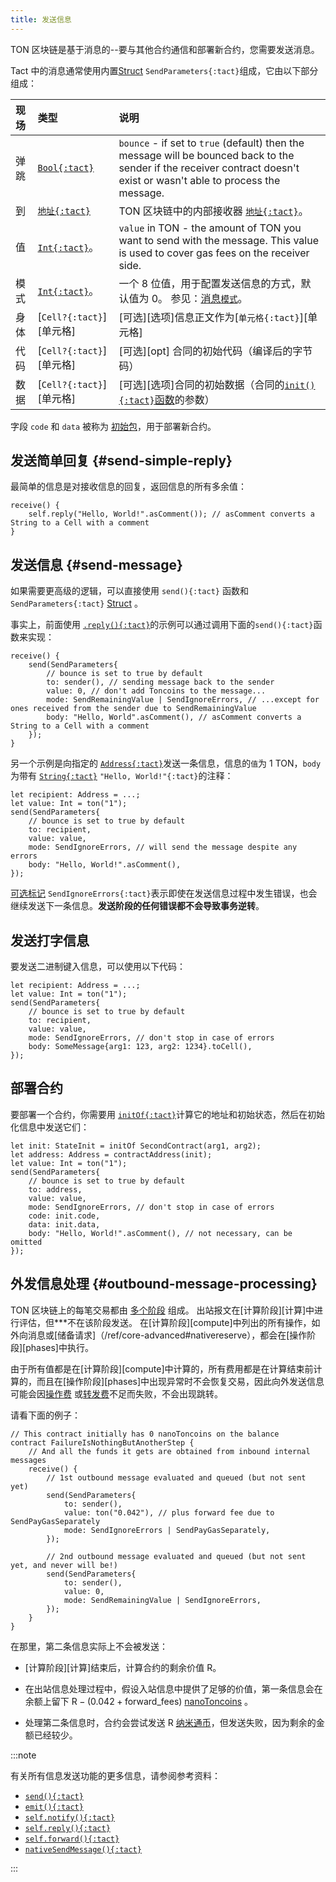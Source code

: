 ```yaml
---
title: 发送信息
---
```


TON 区块链是基于消息的--要与其他合约通信和部署新合约，您需要发送消息。

Tact 中的消息通常使用内置[Struct](/zh-cn/book/structs-and-messages#structs) `SendParameters{:tact}`组成，它由以下部分组成：

| 现场    | 类型                      | 说明                                                                                                                                                                      |
| :---- | :---------------------- | :---------------------------------------------------------------------------------------------------------------------------------------------------------------------- |
| 弹跳    | [`Bool{:tact}`][p]      | `bounce` - if set to `true` (default) then the message will be bounced back to the sender if the receiver contract doesn't exist or wasn't able to process the message. |
| 到     | [`地址{:tact}`][p]        | TON 区块链中的内部接收器 [`地址{:tact}`][p]。                                                                                                                                        |
| 值     | [`Int{:tact}`][int]。    | `value` in TON - the amount of TON you want to send with the message. This value is used to cover gas fees on the receiver side.                                        |
| 模式    | [`Int{:tact}`][int]。    | 一个 8 位值，用于配置发送信息的方式，默认值为 $0$。 参见：[消息`模式`](/zh-cn/book/message-mode)。                                                                                                          |
| 身体    | [`Cell?{:tact}`][单元格]   | [可选][选项]信息正文作为[`单元格{:tact}`][单元格]                                                                                                                                       |
| 代码    | [`Cell?{:tact}`][单元格]   | [可选][opt] 合同的初始代码（编译后的字节码）                                                                                                                                              |
| 数据    | [`Cell?{:tact}`][单元格]   | [可选][选项]合同的初始数据（合同的[`init(){:tact}`函数](/zh-cn/book/contracts#init-function)的参数）                                                                                               |

字段 `code` 和 `data` 被称为 [初始包](/zh-cn/book/expressions#initof)，用于部署新合约。

## 发送简单回复 {#send-simple-reply}

最简单的信息是对接收信息的回复，返回信息的所有多余值：

```tact
receive() {
    self.reply("Hello, World!".asComment()); // asComment converts a String to a Cell with a comment
}
```

## 发送信息 {#send-message}

如果需要更高级的逻辑，可以直接使用 `send(){:tact}` 函数和 `SendParameters{:tact}` [Struct](/zh-cn/book/structs-and-messages#structs) 。

事实上，前面使用 [`.reply(){:tact}`](#send-simple-reply)的示例可以通过调用下面的`send(){:tact}`函数来实现：

```tact
receive() {
    send(SendParameters{
        // bounce is set to true by default
        to: sender(), // sending message back to the sender
        value: 0, // don't add Toncoins to the message...
        mode: SendRemainingValue | SendIgnoreErrors, // ...except for ones received from the sender due to SendRemainingValue
        body: "Hello, World".asComment(), // asComment converts a String to a Cell with a comment
    });
}
```

另一个示例是向指定的 [`Address{:tact}`][p]发送一条信息，信息的`值`为 $1$ TON，`body`为带有 [`String{:tact}`][p] `"Hello, World!"{:tact}`的注释：

```tact
let recipient: Address = ...;
let value: Int = ton("1");
send(SendParameters{
    // bounce is set to true by default
    to: recipient,
    value: value,
    mode: SendIgnoreErrors, // will send the message despite any errors
    body: "Hello, World!".asComment(),
});
```

[可选标记](/zh-cn/book/message-mode#optional-flags) `SendIgnoreErrors{:tact}`表示即使在发送信息过程中发生错误，也会继续发送下一条信息。**发送阶段的任何错误都不会导致事务逆转**。

## 发送打字信息

要发送二进制键入信息，可以使用以下代码：

```tact
let recipient: Address = ...;
let value: Int = ton("1");
send(SendParameters{
    // bounce is set to true by default
    to: recipient,
    value: value,
    mode: SendIgnoreErrors, // don't stop in case of errors
    body: SomeMessage{arg1: 123, arg2: 1234}.toCell(),
});
```

## 部署合约

要部署一个合约，你需要用 [`initOf{:tact}`](/zh-cn/book/expressions#initof)计算它的地址和初始状态，然后在初始化信息中发送它们：

```tact
let init: StateInit = initOf SecondContract(arg1, arg2);
let address: Address = contractAddress(init);
let value: Int = ton("1");
send(SendParameters{
    // bounce is set to true by default
    to: address,
    value: value,
    mode: SendIgnoreErrors, // don't stop in case of errors
    code: init.code,
    data: init.data,
    body: "Hello, World!".asComment(), // not necessary, can be omitted
});
```

## 外发信息处理 {#outbound-message-processing}

TON 区块链上的每笔交易都由 [多个阶段][阶段] 组成。 出站报文在[计算阶段][计算]中进行评估，但\*\*\*不在该阶段发送。 在[计算阶段][compute]中列出的所有操作，如外向消息或[储备请求]（/ref/core-advanced#nativereserve），都会在[操作阶段][phases]中执行。

由于所有值都是在[计算阶段][compute]中计算的，所有费用都是在计算结束前计算的，而且在[操作阶段][phases]中出现异常时不会恢复交易，因此向外发送信息可能会因[操作费](https://docs.ton.org/develop/howto/fees-low-level#action-fee) 或[转发费][fwdfee]不足而失败，不会出现跳转。

请看下面的例子：

```tact
// This contract initially has 0 nanoToncoins on the balance
contract FailureIsNothingButAnotherStep {
    // And all the funds it gets are obtained from inbound internal messages
    receive() {
        // 1st outbound message evaluated and queued (but not sent yet)
        send(SendParameters{
            to: sender(),
            value: ton("0.042"), // plus forward fee due to SendPayGasSeparately
            mode: SendIgnoreErrors | SendPayGasSeparately,
        });

        // 2nd outbound message evaluated and queued (but not sent yet, and never will be!)
        send(SendParameters{
            to: sender(),
            value: 0,
            mode: SendRemainingValue | SendIgnoreErrors,
        });
    }
}
```

在那里，第二条信息实际上不会被发送：

- [计算阶段][计算]结束后，计算合约的剩余价值 $\mathrm{R}$。

- 在出站信息处理过程中，假设入站信息中提供了足够的价值，第一条信息会在余额上留下 $\mathrm{R} - (0.042 + \mathrm{forward\_fees})$ [nanoToncoins](/zh-cn/book/integers#nanotoncoin) 。

- 处理第二条信息时，合约会尝试发送 $\mathrm{R}$ [纳米通币](/zh-cn/book/integers#nanotoncoin)，但发送失败，因为剩余的金额已经较少。

:::note

  有关所有信息发送功能的更多信息，请参阅参考资料：

- [`send(){:tact}`](/zh-cn/ref/core-common#send)
- [`emit(){:tact}`](/zh-cn/ref/core-common#emit)
- [`self.notify(){:tact}`](/zh-cn/ref/core-base#self-notify)
- [`self.reply(){:tact}`](/zh-cn/ref/core-base#self-reply)
- [`self.forward(){:tact}`](/zh-cn/ref/core-base#self-forward)
- [`nativeSendMessage(){:tact}`](/zh-cn/ref/core-advanced#nativesendmessage)

:::

[p]: /zh-cn/book/types#primitive-types
[int]: /zh-cn/book/integers
[电池]: /zh-cn/book/cells#cells
[选择]: /zh-cn/book/optionals

[阶段]: https://docs.ton.org/learn/tvm-instructions/tvm-overview#transactions-and-phases
[算]: https://docs.ton.org/learn/tvm-instructions/tvm-overview#compute-phase
[纳米]: /zh-cn/book/integers#nanotoncoin
[fwdfee]: https://docs.ton.org/develop/howto/fees-low-level#forward-fees
